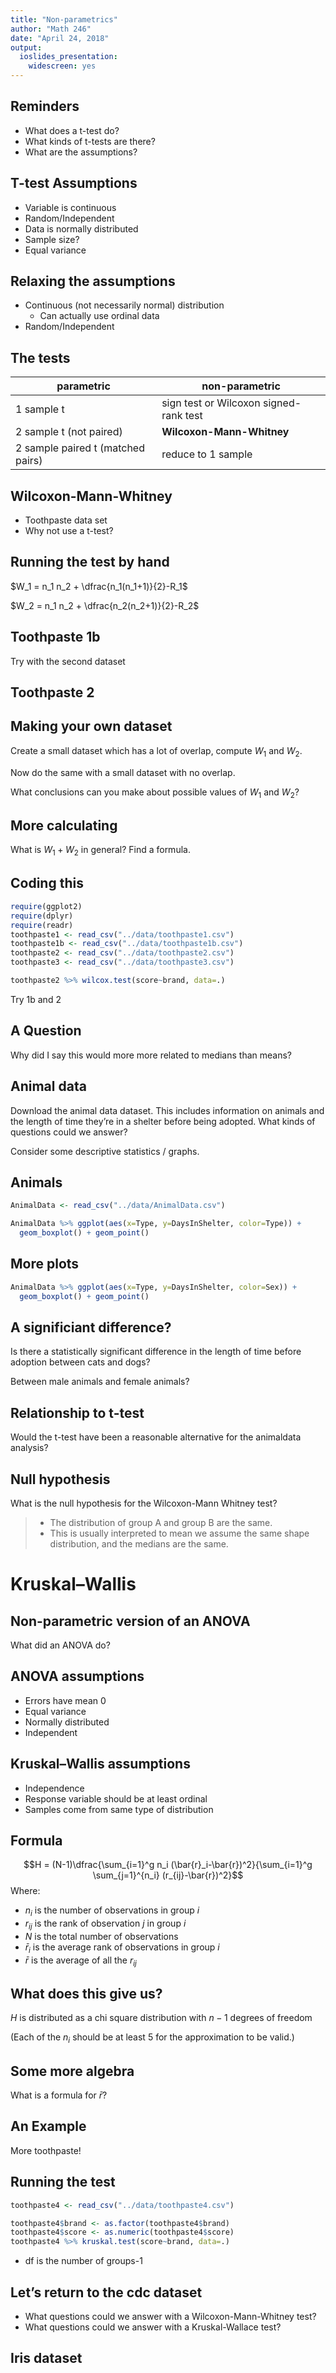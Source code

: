 ```yaml
---
title: "Non-parametrics"
author: "Math 246"
date: "April 24, 2018"
output: 
  ioslides_presentation: 
    widescreen: yes
---
```


## Reminders

* What does a t-test do?
* What kinds of t-tests are there?
* What are the assumptions?

## T-test Assumptions

* Variable is continuous
* Random/Independent
* Data is normally distributed
* Sample size?
* Equal variance

## Relaxing the assumptions

* Continuous (not necessarily normal) distribution
  * Can actually use ordinal data
* Random/Independent

## The tests

| parametric                        | non-parametric                         |
|-----------------------------------|----------------------------------------|
| 1 sample t                        | sign test or Wilcoxon signed-rank test |
| 2 sample t (not paired)           | **Wilcoxon-Mann-Whitney**              |
| 2 sample paired t (matched pairs) | reduce to 1 sample                     |

## Wilcoxon-Mann-Whitney

* Toothpaste data set
* Why not use a t-test?

## Running the test by hand

$W_1 = n_1 n_2 + \dfrac{n_1(n_1+1)}{2}-R_1$

$W_2 = n_1 n_2 + \dfrac{n_2(n_2+1)}{2}-R_2$

## Toothpaste 1b

Try with the second dataset

## Toothpaste 2

## Making your own dataset

Create a small dataset which has a lot of overlap, compute $W_1$ and $W_2$.

Now do the same with a small dataset with no overlap.

What conclusions can you make about possible values of $W_1$ and $W_2$?

## More calculating

What is $W_1+W_2$ in general? Find a formula.

## Coding this

```r
require(ggplot2)
require(dplyr)
require(readr)
toothpaste1 <- read_csv("../data/toothpaste1.csv")
toothpaste1b <- read_csv("../data/toothpaste1b.csv")
toothpaste2 <- read_csv("../data/toothpaste2.csv")
toothpaste3 <- read_csv("../data/toothpaste3.csv")
```
```r
toothpaste2 %>% wilcox.test(score~brand, data=.)
```

Try 1b and 2

## A Question

Why did I say this would more more related to medians than means?

## Animal data

Download the animal data dataset. This includes information on animals and the length of time they're in a shelter before being adopted. What kinds of questions could we answer?

Consider some descriptive statistics / graphs.

## Animals

```r
AnimalData <- read_csv("../data/AnimalData.csv")
```

```r
AnimalData %>% ggplot(aes(x=Type, y=DaysInShelter, color=Type)) + 
  geom_boxplot() + geom_point()
```

## More plots

```r
AnimalData %>% ggplot(aes(x=Type, y=DaysInShelter, color=Sex)) + 
  geom_boxplot() + geom_point()
```

## A significiant difference?

Is there a statistically significant difference in the length of time before adoption between cats and dogs?

Between male animals and female animals?

## Relationship to t-test

Would the t-test have been a reasonable alternative for the animaldata analysis?

## Null hypothesis

What is the null hypothesis for the Wilcoxon-Mann Whitney test?

> * The distribution of group A and group B are the same.
> * This is usually interpreted to mean we assume the same shape distribution, and the medians are the same.

# Kruskal–Wallis

## Non-parametric version of an ANOVA

What did an ANOVA do?

## ANOVA assumptions

* Errors have mean 0
* Equal variance
* Normally distributed
* Independent

## Kruskal–Wallis assumptions

* Independence
* Response variable should be at least ordinal
* Samples come from same type of distribution

## Formula

$$H = (N-1)\dfrac{\sum_{i=1}^g n_i (\bar{r}_i-\bar{r})^2}{\sum_{i=1}^g \sum_{j=1}^{n_i} (r_{ij}-\bar{r})^2}$$
Where:

* $n_i$ is the number of observations in group $i$
* $r_{ij}$ is the rank of observation $j$ in group $i$
* $N$ is the total number of observations
* $\bar{r}_i$ is the average rank of observations in group $i$
* $\bar{r}$ is the average of all the $r_{ij}$

## What does this give us?

$H$ is distributed as a chi square distribution with $n-1$ degrees of freedom

(Each of the $n_i$ should be at least 5 for the approximation to be valid.)

## Some more algebra

What is a formula for $\bar{r}$?

## An Example

More toothpaste!

## Running the test

```r
toothpaste4 <- read_csv("../data/toothpaste4.csv")
```

```r
toothpaste4$brand <- as.factor(toothpaste4$brand)
toothpaste4$score <- as.numeric(toothpaste4$score)
toothpaste4 %>% kruskal.test(score~brand, data=.)
```
 * df is the number of groups-1


## Let's return to the cdc dataset

* What questions could we answer with a Wilcoxon-Mann-Whitney test?
* What questions could we answer with a Kruskal-Wallace test?

## Iris dataset
